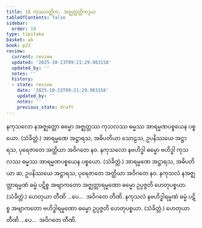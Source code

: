 ```yaml
---
title: 18 ကုသလတ္တိက, အဇ္ဈတ္တတ္တိကဒွယ
tableOfContents: false
sidebar:
  order: 19
type: tipitaka
basket: ab
book: p23
review:
  current: review
  updated: '2025-10-23T09:21:29.983158'
  updated_by: ''
  notes: ''
  history:
  - state: review
    date: '2025-10-23T09:21:29.983158'
    updated_by: ''
    notes: ''
    previous_state: draft
---
```



<ReviewStatus review={frontmatter.review} showDetails={true} />

<HypothesisAnnotation frontmatter={frontmatter} />

<DynamicBreadcrumb />

<Division number="23" book="p23" e="ch" v="40" p="410">

<Paragraph number="76" book="p23">
နကုသလော နအဇ္ဈတ္တော ဓမ္မော အဇ္ဈတ္တဿ ကုသလဿ ဓမ္မဿ အာရမ္မဏပစ္စယေန ပစ္စယော. (သံခိတ္တံ.) အာရမ္မဏေ အဋ္ဌာရသ, အဓိပတိယာ သောဠသ, ဥပနိဿယေ အဋ္ဌာရသ, ပုရေဇာတေ အတ္ထိယာ အဝိဂတေ နဝ.
</Paragraph>

<Paragraph number="77" book="p23">
နကုသလော နဗဟိဒ္ဓါ ဓမ္မော ဗဟိဒ္ဓါ ကုသလဿ ဓမ္မဿ အာရမ္မဏပစ္စယေန ပစ္စယော. (သံခိတ္တံ.) အာရမ္မဏေ အဋ္ဌာရသ, အဓိပတိယာ ဆ, ဥပနိဿယေ အဋ္ဌာရသ, ပုရေဇာတေ အတ္ထိယာ အဝိဂတေ နဝ.
</Paragraph>

</Division>
<Division number="24" book="p23" e="ch" v="40" p="410">

<Paragraph number="78" book="p23">
နကုသလံ နအဇ္ဈတ္တာရမ္မဏံ ဓမ္မံ ပဋိစ္စ အဗျာကတော အဇ္ဈတ္တာရမ္မဏော ဓမ္မော ဥပ္ပဇ္ဇတိ ဟေတုပစ္စယာ. (သံခိတ္တံ.) ဟေတုယာ တီဏိ …ပေ…  အဝိဂတေ တီဏိ.
</Paragraph>

<Paragraph number="79" book="p23">
နကုသလံ နဗဟိဒ္ဓါရမ္မဏံ ဓမ္မံ ပဋိစ္စ အဗျာကတော ဗဟိဒ္ဓါရမ္မဏော ဓမ္မော ဥပ္ပဇ္ဇတိ ဟေတုပစ္စယာ. (သံခိတ္တံ.) ဟေတုယာ တီဏိ …ပေ…  အဝိဂတေ တီဏိ.
</Paragraph>
</Division>